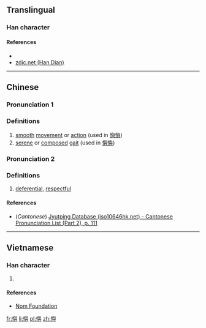 ==Translingual==

===Han character===
{{Han char|rn=61|rad=心|as=14|sn=17|four=|canj=心竹X金 (PHXC)|ids=⿰[[忄]][[與]]}}

====References====
* {{Han ref|kx=0406.270|dkj=11365|dj=0747.230|hdz=42361.060|uh=61D9|ud=25049}}
*[http://www.zdic.net/z/1a/js/61D9.htm zdic.net (Han Dian)]

----

==Chinese==
{{zh-hanzi-box|[[懙]]}}

===Pronunciation 1===
{{zh-pron
|m=yǔ
|c=jyu5
|mc=y
|oc=
|ma=
|cat=n
}}

===Definitions===

# [[smooth]] [[movement]] or [[action]] (used in [[懙懙]])
# [[serene]] or [[composed]] [[gait]] (used in [[懙懙]])

===Pronunciation 2===
{{zh-pron
|m=yú
|c=jyu4
|ma=
|cat=a
}}

===Definitions===

# [[deferential]], [[respectful]] 

====References====
*(''Cantonese'') [http://www.iso10646hk.net/jp/document/download.jsp Jyutping Database (iso10646hk.net) - Cantonese Pronunciation List (Part 2), p. 111]

----

==Vietnamese==

===Han character===
{{vi-readings|rs=心14| hanviet = rỡ}}

# {{defn|lang=vi|sort=心14}}

====References====
*[http://nomfoundation.org/common/nom_details.php?codepoint=61d9 Nom Foundation]

[[fr:懙]]
[[li:懙]]
[[pl:懙]]
[[zh:懙]]